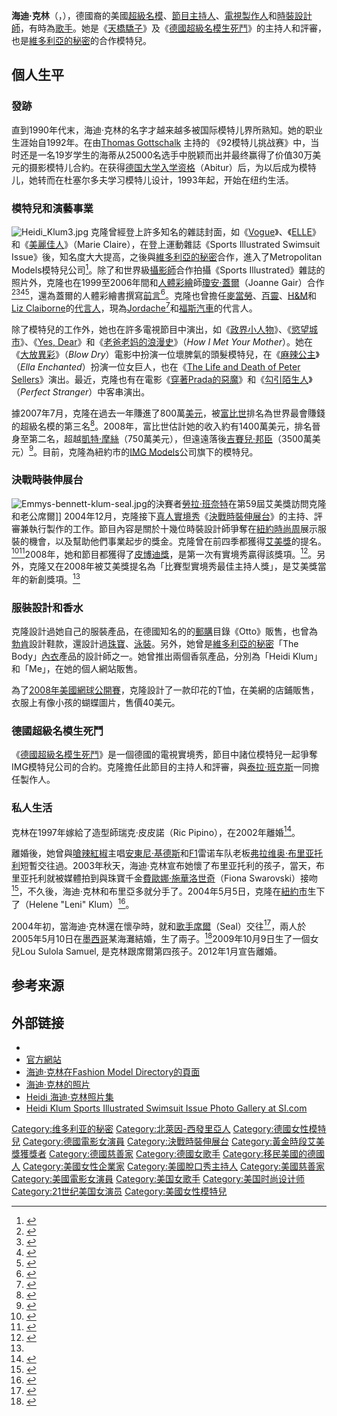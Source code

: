 {{noteTA
|T=zh-hans:海蒂·克鲁姆;zh-hk:海迪·克林;zh-tw:海蒂·克隆;
|1=zh-hans:海蒂·克鲁姆;zh-hk:海迪·克林;zh-tw:海蒂·克隆;
|4=zh-hans:克鲁姆;zh-hk:克林;zh-tw:克隆;
|2=zh-hans:伸展台計划;zh-hk:天橋驕子;zh-tw:決戰時裝伸展台;
|3=zh:北莱茵-威斯特法伦; zh-cn:北莱茵-威斯特法伦; zh-tw:北萊因-西發里亞; zh-hk:北萊因-威斯特法倫;
}}
{{Infobox person
| name          =Heidi Klum<br />海蒂·克隆
| image         = File:Heidi Klum by Glenn Francis.jpg
| caption       = 海蒂出席[[2019年iHeartRadio音樂獎|2019年iHeartRadio音樂獎]]
| birthname     = Heidi Klum
| birthdate     = {{birth date and age|1973|6|1}}
| location      = {{BRD}}[[北莱茵-威斯特法伦|北莱茵-威斯特法伦]][[貝爾吉施格拉德巴赫|貝爾吉施格拉德巴赫]]
| deathdate     = 
| deathplace    = 
| height        = {{Height|m=1.76}}
| weight        = {{Weight|kg=57}}
| haircolor     = 金髮
| eyecolor      = 榛褐色
| measurements  = 35-24-34 (US); 89-61-86 (EU)
| dress size    = 4-6 (US); 34-36 (EU)
| spouse        = {{plainlist|
* {{marriage|瑞克·皮皮諾|1997|2002|reason=divorced}}
* {{marriage|[[席爾|席爾]]|2005|2014|reason=divorced}}
* {{marriage|Tom Kaulitz|2019}}
}}
| children = 4名
| homepage      = http://www.heidiklum.com
|nationality={{hlist|{{GER}}|{{USA}}}}
}}

'''海迪·克林'''（{{lang-de|Heidi Klum}}，{{bd|1973年|6月1日|catIdx=Klum, Heidi}}），德國裔的美國[[超級名模|超級名模]]、[[節目主持人|節目主持人]]、[[電視製作人|電視製作人]]和[[時裝設計師|時裝設計師]]，有時為[[歌手|歌手]]。她是《[[天橋驕子|天橋驕子]]》及《[[德國超級名模生死鬥|德國超級名模生死鬥]]》的主持人和評審，也是[[維多利亞的秘密|維多利亞的秘密]]的合作模特兒。

== 個人生平 ==
=== 發跡 ===
直到1990年代末，海迪·克林的名字才越来越多被国际模特儿界所熟知。她的职业生涯始自1992年。在由[[Thomas_Gottschalk|Thomas Gottschalk]] 主持的 《92模特儿挑战赛》中，当时还是一名19岁学生的海蒂从25000名选手中脱颖而出并最终赢得了价值30万美元的摄影模特儿合約。在获得[[德国大学入学资格|德国大学入学资格]]（Abitur）后，为以后成为模特儿，她转而在杜塞尔多夫学习模特儿设计，1993年起，开始在纽约生活。

=== 模特兒和演藝事業 ===
[[File:Heidi_Klum3.jpg|thumbnail]]
克隆曾經登上許多知名的雜誌封面，如《[[时尚_(杂志)|Vogue]]》、《[[ELLE|ELLE]]》和《[[美麗佳人|美麗佳人]]》（Marie Claire），在登上運動雜誌《Sports Illustrated Swimsuit Issue》後，知名度大大提高，之後與[[維多利亞的秘密|維多利亞的秘密]]合作，進入了Metropolitan Models模特兒公司<ref>{{cite web |url=http://www.michaelgraeter.de/Amerikas_Superstar_50_Cent_bei_Saadi_Gaddafi_640.html |title=Amerikas Superstar "50 Cent" bei Saadi Gaddafi |accessdate=2008-01-17 |format= |work= |archive-url=https://web.archive.org/web/20071114094837/http://michaelgraeter.de/Amerikas_Superstar_50_Cent_bei_Saadi_Gaddafi_640.html |archive-date=2007-11-14 |dead-url=yes }}</ref>。除了和世界級[[攝影師|攝影師]]合作拍攝《Sports Illustrated》雜誌的照片外，克隆也在1999至2006年間和[[人體彩繪|人體彩繪]]師[[瓊安·蓋爾|瓊安·蓋爾]]（Joanne Gair）合作<ref>{{cite web|url=http://sportsillustrated.cnn.com/features/2006_swimsuit/painting/|title=Swimsuit: Body Painting|accessdate=2008-02-18|publisher=[[CNN|CNN]]/[[Sports_Illustrated|Sports Illustrated]]|archive-date=2009-07-01|archive-url=https://web.archive.org/web/20090701084718/http://sportsillustrated.cnn.com/features/2006_swimsuit/painting/|dead-url=no}}</ref><ref>{{cite web|url=http://sportsillustrated.cnn.com/swimsuit/collection/issues/1999/99_hklum_09_bycategory.html|title=SI Swimsuit Collection: Heidi Klum|accessdate=2008-02-18|publisher=[[Time_Inc.|Time Inc.]]|archive-date=2014-04-13|archive-url=https://web.archive.org/web/20140413145128/http://sportsillustrated.cnn.com/swimsuit/collection/issues/1999/99_hklum_09_bycategory.html|dead-url=no}}</ref><ref>{{cite web|url=http://sportsillustrated.cnn.com/swimsuit/collection/issues/1999/99_hklum_10_bycategory.html|title=SI Swimsuit Collection: Heidi Klum|accessdate=2008-02-18|publisher=[[Time_Inc.|Time Inc.]]|archive-date=2014-04-13|archive-url=https://web.archive.org/web/20140413142715/http://sportsillustrated.cnn.com/swimsuit/collection/issues/1999/99_hklum_10_bycategory.html|dead-url=no}}</ref><ref>{{cite web|url=http://sportsillustrated.cnn.com/swimsuit/collection/issues/1999/99_hklum_01_bycategory.html|title=SI Swimsuit Collection: Heidi Klum|accessdate=2008-02-18|publisher=[[Time_Inc.|Time Inc.]]|archive-date=2012-12-05|archive-url=https://web.archive.org/web/20121205104542/http://sportsillustrated.cnn.com/swimsuit/collection/issues/1999/99_hklum_01_bycategory.html|dead-url=no}}</ref>，還為蓋爾的人體彩繪書撰寫[[前言|前言]]<ref>{{cite web|url=http://www.amazon.com/Body-Painting-Masterpieces-Joanne-Gair/dp/0789315092/ref=pd_bbs_sr_1?ie=UTF8&s=books&qid=1203362290&sr=8-1|publisher=[[Amazon.com,_Inc.|Amazon.com, Inc.]]|title=Body Painting: Masterpieces by Joanne Gair (Hardcover)|accessdate=2008-02-18}}</ref>。克隆也曾擔任[[麥當勞|麥當勞]]、[[百靈_(企業)|百靈]]、[[H&M|H&M]]和[[Liz_Claiborne|Liz Claiborne]]的[[代言人|代言人]]，現為[[Jordache|Jordache]]<ref>{{cite web|url=http://in.news.yahoo.com/070519/139/6fzul.html |title=Heidi Klum is the new face of Jordache |accessdate=2007-08-25 |date=2007-05-19 |publisher=Yahoo! News |deadurl=yes |archiveurl=https://web.archive.org/web/20070828231604/http://in.news.yahoo.com/070519/139/6fzul.html |archivedate=2007-08-28 }}</ref>和[[福斯汽車|福斯汽車]]的代言人。

除了模特兒的工作外，她也在許多電視節目中演出，如《[[政界小人物|政界小人物]]》、《[[慾望城市|慾望城市]]》、《[[Jimmy_Saves_the_Day|Yes, Dear]]》和《[[老爸老妈的浪漫史|老爸老妈的浪漫史]]》（''How I Met Your Mother''）。她在《[[大放異彩|大放異彩]]》（''Blow Dry''）電影中扮演一位壞脾氣的頭髮模特兒，在《[[麻辣公主|麻辣公主]]》（''Ella Enchanted''）扮演一位女巨人，也在《[[The_Life_and_Death_of_Peter_Sellers|The Life and Death of Peter Sellers]]》演出。最近，克隆也有在電影《[[穿著Prada的惡魔_(電影)|穿著Prada的惡魔]]》和《[[勾引陌生人|勾引陌生人]]》（''Perfect Stranger''）中客串演出。

據2007年7月，克隆在過去一年賺進了800萬[[美元|美元]]，被[[富比世|富比世]]排名為世界最會賺錢的超級名模的第三名<ref>{{cite web|url=http://www.forbes.com/media/2007/07/19/models-media-bundchen-biz-media-cz_kb_0716topmodels.html|title=The World's Top-Earning Models|accessdate=2007-08-25|author=Kiri Blakely|date=2007-07-16|publisher=[[Forbes|Forbes]]|archive-date=2012-05-29|archive-url=https://archive.is/20120529142503/http://www.forbes.com/media/2007/07/19/models-media-bundchen-biz-media-cz_kb_0716topmodels.html|dead-url=no}}</ref>。2008年，富比世估計她的收入約有1400萬美元，排名晉身至第二名，超越[[凱特·摩絲|凱特·摩絲]]（750萬美元），但遠遠落後[[吉賽兒·邦臣|吉賽兒·邦臣]]（3500萬美元）<ref>{{cite web|url=http://www.forbes.com/media/2008/04/30/models-bundchen-klum-biz-media-cz_kb_0430topmodels.html|title=The World's Top-Earning Models|accessdate=2008-05-02|author=Kiri Blakely|date=2008-04-30|publisher=[[Forbes|Forbes]]|archive-date=2008-10-23|archive-url=https://web.archive.org/web/20081023222503/http://www.forbes.com/media/2008/04/30/models-bundchen-klum-biz-media-cz_kb_0430topmodels.html|dead-url=no}}</ref>。目前，克隆為紐約市的[[IMG_Models|IMG Models]]公司旗下的模特兒。

=== 決戰時裝伸展台 ===
[[File:Emmys-bennett-klum-seal.jpg|thumbnail]]的決賽者[[勞拉·班奈特|勞拉·班奈特]]在第59屆艾美獎訪問克隆和老公席爾]]
2004年12月，克隆接下[[真人實境秀|真人實境秀]]《[[決戰時裝伸展台|決戰時裝伸展台]]》的主持、評審兼執行製作的工作。節目內容是關於十幾位時裝設計師爭奪在[[紐約時尚周|紐約時尚周]]展示服裝的機會，以及幫助他們事業起步的獎金。克隆曾在前四季都獲得[[艾美獎|艾美獎]]的提名。<ref>{{cite web|url=http://www.usmagazine.com/heidi_klum_1|title=Heidi Klum Celebrates Emmy Nom|accessdate=2007-08-25|date=2007-07-19|publisher=[[US_Weekly|US Weekly]]|archive-date=2007-10-26|archive-url=https://web.archive.org/web/20071026114010/http://usmagazine.com/heidi_klum_1|dead-url=no}}</ref><ref name="autogenerated1">{{cite web|url=http://tvdecoder.blogs.nytimes.com/2008/07/17/emmy-nominations-they-give-awards-to-reality-shows/|title=Emmy Nominations: They Give Awards to Reality Shows? (Just Kidding, ‘The Amazing Race’ Is Outstanding)|date=2008-07-17|publisher=[[The_New_York_Times|The New York Times]]|accessdate=2008-09-15|archive-date=2008-12-02|archive-url=https://web.archive.org/web/20081202175844/http://tvdecoder.blogs.nytimes.com/2008/07/17/emmy-nominations-they-give-awards-to-reality-shows/|dead-url=yes}}</ref>2008年，她和節目都獲得了[[皮博迪獎|皮博迪獎]]，是第一次有實境秀贏得該獎項。<ref>{{cite web|url=http://news.yahoo.com/s/eonline/20080402/en_tv_eo/68f33aa3_e8f74be0_9cc3_4cc929da3dcb|title=Report, Rock, Runway Get Peabody'd |accessdate=2008-04-04|date=2008-04-02|publisher=[[Yahoo!_News|Yahoo! News]]}}</ref>。另外，克隆又在2008年被艾美獎提名為「比賽型實境秀最佳主持人獎」，是艾美獎當年的新創獎項。<ref name="autogenerated1" />

=== 服裝設計和香水 ===
克隆設計過她自己的服裝產品，在德國知名的的[[郵購|郵購]]目錄《Otto》販售，也曾為[[勃肯|勃肯]]設計鞋款，還設計過[[珠寶|珠寶]]、[[泳裝|泳裝]]。另外，她曾是[[維多利亞的秘密|維多利亞的秘密]]「The Body」[[內衣|內衣]]產品的設計師之一。她曾推出兩個香氛產品，分別為「Heidi Klum」和「Me」，在她的個人網站販售。

為了[[2008年美國網球公開賽|2008年美國網球公開賽]]，克隆設計了一款印花的T恤，在美網的店鋪販售，衣服上有像小孩的蝴蝶圖片，售價40美元。

=== 德國超級名模生死鬥 ===
《[[德國超級名模生死鬥|德國超級名模生死鬥]]》是一個德國的電視實境秀，節目中諸位模特兒一起爭奪IMG模特兒公司的合約。克隆擔任此節目的主持人和評審，與[[泰拉·班克斯|泰拉·班克斯]]一同擔任製作人。

=== 私人生活 ===
克林在1997年嫁給了造型師瑞克·皮皮諾（Ric Pipino），在2002年離婚<ref>{{Cite web |url=http://www.usatoday.com/life/people/celebwatch/celebwatch.htm?csp=34 |title=Celeb Watch: Jeffrey Tambor's on course |accessdate=2008-09-10 |archive-date=2010-11-10 |archive-url=https://web.archive.org/web/20101110005050/http://www.usatoday.com/life/people/celebwatch/celebwatch.htm?csp=34 |dead-url=no }}</ref>。

離婚後，她曾與[[嗆辣紅椒|嗆辣紅椒]]主唱[[安東尼·基德斯|安東尼·基德斯]]和[[F1|F1]]雷诺车队老板[[弗拉维奥·布里亚托利|弗拉维奥·布里亚托利]]短暫交往過。2003年秋天，海迪·克林宣布她懷了布里亚托利的孩子，當天，布里亚托利就被媒體拍到與珠寶千金[[費歐娜·施華洛世奇|費歐娜·施華洛世奇]]（Fiona Swarovski）接吻<ref>{{cite web|url=http://news.independent.co.uk/people/profiles/article2549876.ece|title=Heidi Klum: A supermodel with a sense of humour|accessdate=2007-12-04|author=Guy Adams|date=2007-05-20|publisher=[[The_Independent|The Independent]]|archive-date=2008-07-18|archive-url=https://web.archive.org/web/20080718132039/http://news.independent.co.uk/people/profiles/article2549876.ece|dead-url=no}}</ref>，不久後，海迪·克林和布里亞多就分手了。2004年5月5日，克隆在[[紐約市|紐約市]]生下了{{tsl|de|Leni Klum|海蓮·蕾妮·克林}}（Helene "Leni" Klum）<ref>{{Cite web |url=http://www.people.com/people/article/0,,633063,00.html |title=Klum, Dixie Chick Welcome 3 Baby Girls |access-date=2008-09-10 |archive-date=2016-08-29 |archive-url=https://web.archive.org/web/20160829014300/http://www.people.com/people/article/0,,633063,00.html |dead-url=no }}</ref>。

2004年初，當海迪·克林還在懷孕時，就和[[歌手|歌手]][[席爾|席爾]]（Seal）交往<ref>{{Cite web |url=http://www.people.com/people/article/0,,1039808,00.html |title=Heidi Klum: Seal and I Have Not Married |access-date=2008-09-10 |archive-date=2016-08-29 |archive-url=https://web.archive.org/web/20160829072315/http://www.people.com/people/article/0,,1039808,00.html |dead-url=yes }}</ref>，兩人於2005年5月10日在[[墨西哥|墨西哥]]某海灘結婚，生了兩子。<ref>{{citeweb|url=http://www.usatoday.com/life/people/celebwatch/2007-12-09-heidi-klum_N.htm|title=Celeb Watch: Heidi Klum relishes her model family life|accessdate=2007-12-04|author=William Keck|date=2007-12-03|publisher=[[USA_Today|USA Today]]|archive-date=2012-06-29|archive-url=https://web.archive.org/web/20120629091441/http://www.usatoday.com/life/people/celebwatch/2007-12-09-heidi-klum_N.htm|dead-url=no}}</ref>2009年10月9日生了一個女兒Lou Sulola Samuel, 是克林跟席爾第四孩子。2012年1月宣告離婚。

== 参考来源 ==
{{Reflist}}

== 外部链接 ==
* {{imdb name|id=0005099|name=海迪·克林}}
* [http://www.heidiklum.com 官方網站] {{Wayback|url=http://www.heidiklum.com/ |date=20110208160238 }}
* [http://www.fashionmodeldirectory.com/models/Heidi_Klum 海迪·克林在Fashion Model Directory的頁面] {{Wayback|url=http://www.fashionmodeldirectory.com/models/Heidi_Klum |date=20100225021128 }}
* [https://web.archive.org/web/20120917183556/http://www.heidiklumwallpaper.com/ 海迪·克林的照片]
* [https://web.archive.org/web/20070928041611/http://www.ilove80.be/galeries/gal_heidi_klum/index.htm Heidi 海迪·克林照片集]
* [http://sportsillustrated.cnn.com/features/2006_swimsuit/painting/ Heidi Klum Sports Illustrated Swimsuit Issue Photo Gallery at SI.com] {{Wayback|url=http://sportsillustrated.cnn.com/features/2006_swimsuit/painting/ |date=20090701084718 }}

{{SISwimsuitCoverModels}}
{{Victoria's Secret Angels}}
{{Authority control}}
{{DEFAULTSORT:Klum, Heidi}}
[[Category:维多利亚的秘密|Category:维多利亚的秘密]]
[[Category:北萊因-西發里亞人|Category:北萊因-西發里亞人]]
[[Category:德國女性模特兒|Category:德國女性模特兒]]
[[Category:德國電影女演員|Category:德國電影女演員]]
[[Category:決戰時裝伸展台|Category:決戰時裝伸展台]]
[[Category:黃金時段艾美獎獲獎者|Category:黃金時段艾美獎獲獎者]]
[[Category:德國慈善家|Category:德國慈善家]]
[[Category:德國女歌手|Category:德國女歌手]]
[[Category:移民美國的德國人|Category:移民美國的德國人]]
[[Category:美國女性企業家|Category:美國女性企業家]]
[[Category:美國脫口秀主持人|Category:美國脫口秀主持人]]
[[Category:美國慈善家|Category:美國慈善家]]
[[Category:美國電影女演員|Category:美國電影女演員]]
[[Category:美国女歌手|Category:美国女歌手]]
[[Category:美国时尚设计师|Category:美国时尚设计师]]
[[Category:21世纪美国女演员|Category:21世纪美国女演员]]
[[Category:美國女性模特兒|Category:美國女性模特兒]]